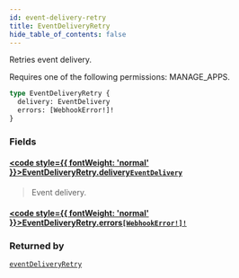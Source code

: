 ```yaml
---
id: event-delivery-retry
title: EventDeliveryRetry
hide_table_of_contents: false
---
```








Retries event delivery. 

Requires one of the following permissions: MANAGE_APPS.

```graphql
type EventDeliveryRetry {
  delivery: EventDelivery
  errors: [WebhookError!]!
}
```


### Fields

#### [<code style={{ fontWeight: 'normal' }}>EventDeliveryRetry.<b>delivery</b></code>](#)<Bullet />[`EventDelivery`](../../../developer/api-reference/objects/event-delivery) <Badge class="secondary" text="object"/>
> Event delivery.
> 

#### [<code style={{ fontWeight: 'normal' }}>EventDeliveryRetry.<b>errors</b></code>](#)<Bullet />[`[WebhookError!]!`](../../../developer/api-reference/objects/webhook-error) <Badge class="secondary" text="non-null"/> <Badge class="secondary" text="object"/>
> 
> 



### Returned by

[`eventDeliveryRetry`](../../../developer/api-reference/mutations/event-delivery-retry)  <Badge class="secondary" text="mutation"/>



